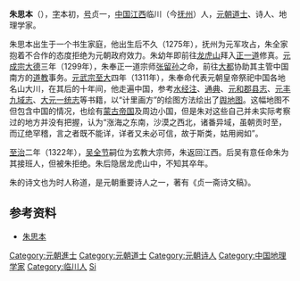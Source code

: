 '''朱思本'''（{{bd|1273年||14世纪|catIdx=Z}}），[[表字|字]]本初，[[号|号]]贞一，[[中国|中国]][[江西|江西]]临川（今[[抚州|抚州]]）人，[[元朝|元朝]][[道士|道士]]、诗人、地理学家。

朱思本出生于一个书生家庭，他出生后不久（1275年），抚州为元军攻占，朱全家抱着不合作的态度拒绝为元朝政府效力。朱幼年即前往[[龙虎山|龙虎山]]拜入[[正一道|正一道]]修真。[[元成宗|元成宗]][[大德_(元)|大德]]三年（1299年），朱奉正一道宗师[[张留孙|张留孙]]之命，前往[[元大都|大都]]协助其主管中国南方的[[道教|道教]]事务。[[元武宗|元武宗]][[至大|至大]]四年（1311年），朱奉命代表元朝皇帝祭祀中国各地名山大川，在其后的十年间，他走遍中国，参考[[水经注|水经注]]、[[通典|通典]]、[[元和郡县志|元和郡县志]]、[[元丰九域志|元丰九域志]]、[[大元一统志|大元一统志]]等书籍，以“计里画方”的绘图方法绘出了[[舆地图|舆地图]]。这幅地图不但包含中国的情况，也绘有[[蒙古帝国|蒙古帝国]]及周边小国，但是朱对这些自己并未实际考察过的地方并没有把握，认为“涨海之东南，沙漠之西北，诸番异域，虽朝贡时至，而辽绝罕稽，言之者既不能详，详者又未必可信，故于斯类，姑用阙如”。

[[至治_(元)|至治]]二年（1322年），[[吴全节|吴全节]]嗣位为玄教大宗师，朱返回江西。后吴有意任命朱为其接班人，但被朱拒绝。朱后隐居龙虎山中，不知其卒年。

朱的诗文也为时人称道，是元朝重要诗人之一，著有《贞一斋诗文稿》。

== 参考资料 ==
*[http://218.24.233.167:8000/Resource/Book/Edu/JXCKS/TS011028/0073_ts011028.htm 朱思本] {{Wayback|url=http://218.24.233.167:8000/Resource/Book/Edu/JXCKS/TS011028/0073_ts011028.htm |date=20071010061104 }}

{{Normdaten}}
{{DEFAULTSORT:zhu siben}}
[[Category:元朝進士|Category:元朝進士]]
[[Category:元朝道士|Category:元朝道士]]
[[Category:元朝诗人|Category:元朝诗人]]
[[Category:中国地理学家|Category:中国地理学家]]
[[Category:临川人|Category:临川人]]
[[Category:朱姓|Si]]